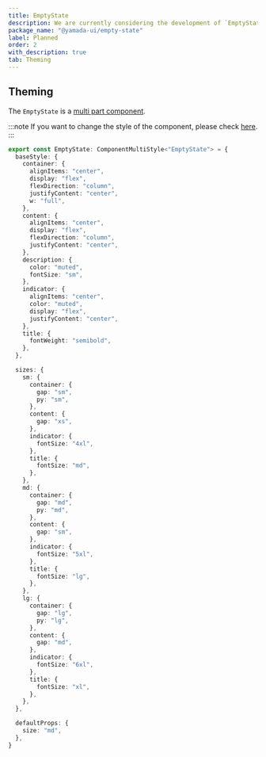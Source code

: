 ```yaml
---
title: EmptyState
description: We are currently considering the development of `EmptyState`.
package_name: "@yamada-ui/empty-state"
label: Planned
order: 2
with_description: true
tab: Theming
---
```


## Theming

The `EmptyState` is a [multi part component](/styled-system/theming/component-styles#multi-part-components).

:::note
If you want to change the style of the component, please check [here](/styled-system/theming/customize-theme#changing-the-style-of-components).
:::

```ts
export const EmptyState: ComponentMultiStyle<"EmptyState"> = {
  baseStyle: {
    container: {
      alignItems: "center",
      display: "flex",
      flexDirection: "column",
      justifyContent: "center",
      w: "full",
    },
    content: {
      alignItems: "center",
      display: "flex",
      flexDirection: "column",
      justifyContent: "center",
    },
    description: {
      color: "muted",
      fontSize: "sm",
    },
    indicator: {
      alignItems: "center",
      color: "muted",
      display: "flex",
      justifyContent: "center",
    },
    title: {
      fontWeight: "semibold",
    },
  },

  sizes: {
    sm: {
      container: {
        gap: "sm",
        py: "sm",
      },
      content: {
        gap: "xs",
      },
      indicator: {
        fontSize: "4xl",
      },
      title: {
        fontSize: "md",
      },
    },
    md: {
      container: {
        gap: "md",
        py: "md",
      },
      content: {
        gap: "sm",
      },
      indicator: {
        fontSize: "5xl",
      },
      title: {
        fontSize: "lg",
      },
    },
    lg: {
      container: {
        gap: "lg",
        py: "lg",
      },
      content: {
        gap: "md",
      },
      indicator: {
        fontSize: "6xl",
      },
      title: {
        fontSize: "xl",
      },
    },
  },

  defaultProps: {
    size: "md",
  },
}
```
